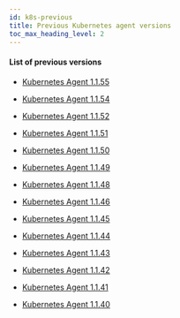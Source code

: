```yaml
---
id: k8s-previous
title: Previous Kubernetes agent versions
toc_max_heading_level: 2
---
```



#### List of previous versions

-   [Kubernetes Agent 1.1.55](k8s-1_1_55)

-   [Kubernetes Agent 1.1.54](k8s-1_1_54)

-   [Kubernetes Agent 1.1.52](k8s-1_1_52)

-   [Kubernetes Agent 1.1.51](k8s-1_1_51)

-   [Kubernetes Agent 1.1.50](k8s-1_1_50)

-   [Kubernetes Agent 1.1.49](k8s-1_1_49)

-   [Kubernetes Agent 1.1.48](k8s-1_1_48)

-   [Kubernetes Agent 1.1.46](k8s-1_1_46)

-   [Kubernetes Agent 1.1.45](k8s-1_1_45)

-   [Kubernetes Agent 1.1.44](k8s-1_1_44)

-   [Kubernetes Agent 1.1.43](k8s-1_1_43)

-   [Kubernetes Agent 1.1.42](k8s-1_1_42)

-   [Kubernetes Agent 1.1.41](k8s-1_1_41)

-   [Kubernetes Agent 1.1.40](k8s-1_1_40)
